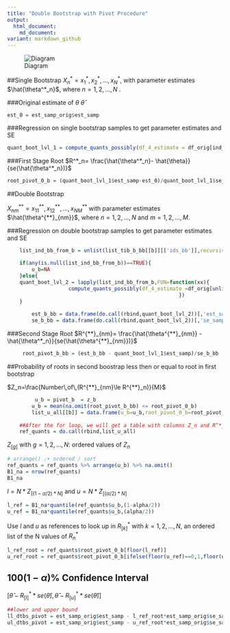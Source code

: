 ```yaml
---
title: "Double Bootstrap with Pivot Procedure"
output: 
  html_document:
    md_document:
variant: markdown_github
---
```


![Diagram](double bootstrap diagram.png)

##Single Bootstrap 
$X^*_n=x^*_1,x^*_2,...,x^*_N$, with parameter estimates $\hat{\theta^*_n}$, where $n=1,2,...,N$ .

###Original estimate of $\theta$
$\hat\theta$
```r
est_0 = est_samp_orig$est_samp
```

###Regression on single bootstrap samples to get parameter estimates and SE
```r
quant_boot_lvl_1 = compute_quants_possibly(df_4_estimate = df_orig[ind_b,]) 
```

###First Stage Root 
$R^*_n= \frac{\hat{\theta^*_n}- \hat{\theta}}{se(\hat{\theta^*_n})}$
```r
root_pivot_0_b = (quant_boot_lvl_1$est_samp-est_0)/quant_boot_lvl_1$se_samp
```

##Double Bootstrap 

$X^{**}_{nm}=x^{**}_11,x^{**}_12,...,x^{**}_{NM}$ with parameter estimates $\hat{\theta^{**}_{nm}}$, where $n=1,2,...,N$ and $m=1,2,...,M$. 
	
###Regression on double bootstrap samples to get parameter estimates and SE
```r
	list_ind_bb_from_b = unlist(list_tib_b_bb[[b]][['ids_bb']],recursive = FALSE)
	
	if(any(is.null(list_ind_bb_from_b))==TRUE){
		u_b=NA
	}else{
	quant_boot_lvl_2 = lapply(list_ind_bb_from_b,FUN=function(xx){
                  	compute_quants_possibly(df_4_estimate =df_orig[unlist(xx),])
														})
	}
		
		est_b_bb = data.frame(do.call(rbind,quant_boot_lvl_2))[,'est_samp']
		se_b_bb = data.frame(do.call(rbind,quant_boot_lvl_2))[,'se_samp']
```

###Second Stage Root
$R^{**}_{nm}= \frac{\hat{\theta^{**}_{nm}} - \hat{\theta^*_n}}{se(\hat{\theta^{**}_{nm}})}$	
```r
	 root_pivot_b_bb = (est_b_bb - quant_boot_lvl_1$est_samp)/se_b_bb
```			

##Probability of roots in second boostrap less then or equal to root in first bootstrap

$Z_n=\frac{Number\,of\,(R^{**}_{nm}\le R^{**}_n)}{M}$
```r
		 u_b = pivot_b  = z_b
		u_b = mean(na.omit(root_pivot_b_bb) <= root_pivot_0_b)
		list_u_all[[b]] = data.frame(u_b=u_b,root_pivot_0_b=root_pivot_0_b)
	
	##After the for loop, we will get a table with columns Z_n and R^*_n
	ref_quants = do.call(rbind,list_u_all)
```

$Z_{[g]}$ with $g=1,2,...,N$: ordered values of $Z_n$
```r
# arrange() ;+ ordered / sort 
ref_quants = ref_quants %>% arrange(u_b) %>% na.omit()
B1_na = nrow(ref_quants)
B1_na

```

$l=N*Z_{[(1-\alpha/2)*N]}$ and $u=N*Z_{[(\alpha/2)*N]}$
```r
l_ref = B1_na*quantile(ref_quants$u_b,(1-alpha/2))
u_ref = B1_na*quantile(ref_quants$u_b,(alpha/2))
```

Use $l$ and $u$ as references to look up in $R^*_{[k]}$ with $k=1,2,...,N$, an ordered list of the N values of $R^*_n$
```r
l_ref_root = ref_quants$root_pivot_0_b[floor(l_ref)]
u_ref_root = ref_quants$root_pivot_0_b[ifelse(floor(u_ref)==0,1,floor(u_ref))]
```

## $100(1-\alpha)\%$ Confidence Interval 

$[\hat{\theta}-R^*_{[l]}*se(\hat{\theta}), \hat{\theta}-R^*_{[u]}*se(\hat{\theta})]$
```r
##lower and upper bound
ll_dtbs_pivot = est_samp_orig$est_samp - l_ref_root*est_samp_orig$se_samp
ul_dtbs_pivot = est_samp_orig$est_samp - u_ref_root*est_samp_orig$se_samp

```
